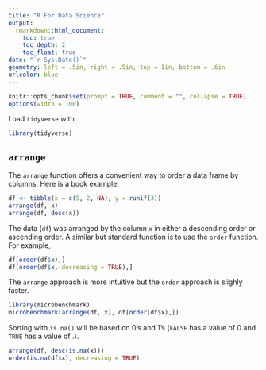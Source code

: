 ```yaml
---
title: "R For Data Science" 
output: 
  rmarkdown::html_document:
    toc: true
    toc_depth: 2
    toc_float: true
date: "`r Sys.Date()`"
geometry: left = .5in, right = .5in, top = 1in, bottom = .6in
urlcolor: blue
---
```


```r
knitr::opts_chunk$set(prompt = TRUE, comment = "", collapse = TRUE) 
options(width = 100)
```

Load `tidyverse` with
```r
library(tidyverse)
```
## `arrange` 
The `arrange` function offers a convenient way to order a data frame by columns.
Here is a book example: 
```r
df <- tibble(x = c(5, 2, NA), y = runif(3))
arrange(df, x)
arrange(df, desc(x))
```
The data (`df`) was arranged by the column `x` in either a descending order or ascending order.
A similar but standard function is to use the `order` function. For example,
```r
df[order(df$x),]
df[order(df$x, decreasing = TRUE),]
```
The `arrange` approach is more intuitive but the `order` approach is slighly faster.
```r
library(microbenchmark)
microbenchmark(arrange(df, x), df[order(df$x),])
```
Sorting with `is.na()` will be based on 0's and 1's (`FALSE` has a value of 0 and `TRUE` has a value of .).
```r
arrange(df, desc(is.na(x)))
order(is.na(df$x), decreasing = TRUE)
```